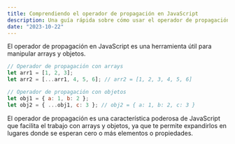 ```yaml
---
title: Comprendiendo el operador de propagación en JavaScript
description: Una guía rápida sobre cómo usar el operador de propagación en JavaScript para manipular arrays y objetos.
date: "2023-10-22"
---
```


El operador de propagación en JavaScript es una herramienta útil para manipular arrays y objetos. 

```javascript
// Operador de propagación con arrays
let arr1 = [1, 2, 3];
let arr2 = [...arr1, 4, 5, 6]; // arr2 = [1, 2, 3, 4, 5, 6]

// Operador de propagación con objetos
let obj1 = { a: 1, b: 2 };
let obj2 = { ...obj1, c: 3 }; // obj2 = { a: 1, b: 2, c: 3 }
```

El operador de propagación es una característica poderosa de JavaScript que facilita el trabajo con arrays y objetos, ya que te permite expandirlos en lugares donde se esperan cero o más elementos o propiedades.
